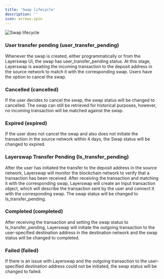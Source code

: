 ```yaml
---
title: 'Swap lifecycle'
description: ''
icon: arrows-spin
---
```


![Swap lifecycle](/images/swap-life.png)

### User transfer pending (user_transfer_pending)
Whenever the swap is created, either programmatically or from the Layerswap UI, the swap has  user_transfer_pending status. At this stage, Layerswap is awaiting the incoming transaction to the deposit address in the source network to match it with the corresponding swap. Users have the option to cancel the swap.

### Cancelled (cancelled)
If the user decides to cancel the swap, the swap status will be changed to cancelled. The swap can still be retrieved for historical purposes, however, no incoming transaction will be matched against the swap. 

### Expired (expired)
If the user does not cancel the swap and also does not initiate the transaction in the source network within 4 days, the Swap status will be changed to expired.

### Layerswap Transfer Pending (ls_transfer_pending)
After the user has initiated the transfer to the deposit address in the source network, Layerswap will monitor the blockchain network to verify that a transaction has been received. After receiving the transaction and matching it with the corresponding swap, Layerswap will create an Input transaction object, which will describe the transaction sent by the user and connect it with the corresponding swap. The swap status will be changed to ls_transfer_pending.

### Completed (completed)
After receiving the transaction and setting the swap status to ls_transfer_pending, Layerswap will initiate the outgoing transaction to the user-specified destination address in the destination network and the swap status will be changed to completed.

### Failed (failed)
If there is an issue with Layerswap and the outgoing transaction to the user-specified destination address could not be initiated, the swap status will be changed to failed.